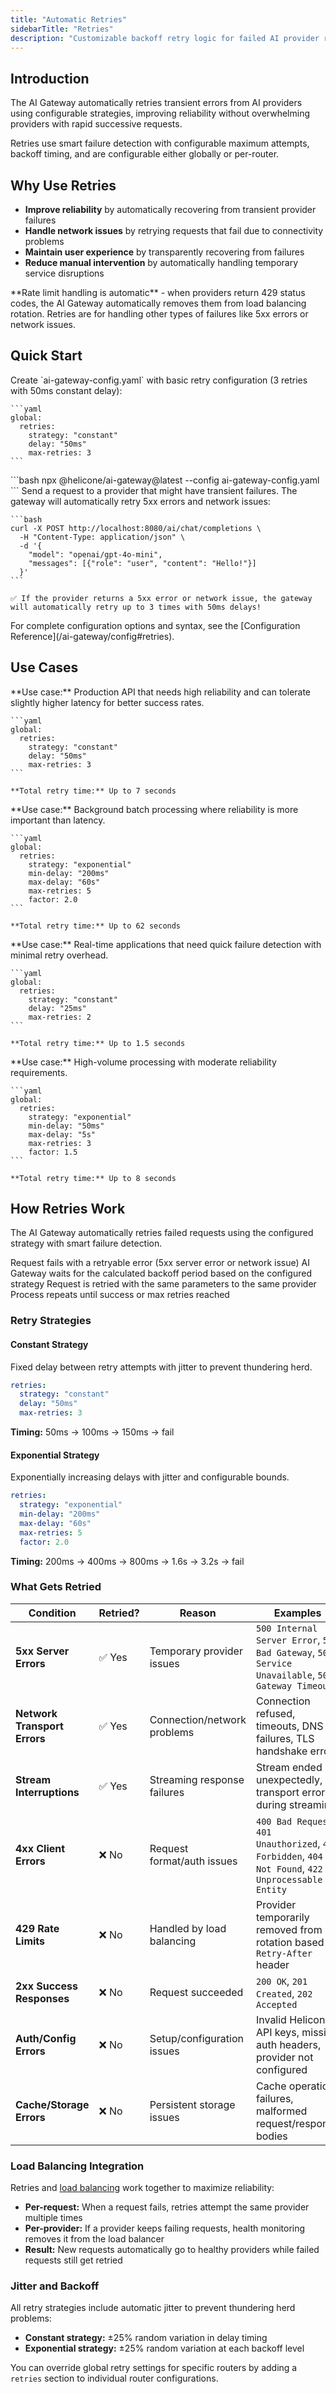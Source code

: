 ```yaml
---
title: "Automatic Retries"
sidebarTitle: "Retries"
description: "Customizable backoff retry logic for failed AI provider requests"
---
```


## Introduction

The AI Gateway automatically retries transient errors from AI providers using configurable strategies, improving reliability without overwhelming providers with rapid successive requests.

Retries use smart failure detection with configurable maximum attempts, backoff timing, and are configurable either globally or per-router.

## Why Use Retries

- **Improve reliability** by automatically recovering from transient provider failures
- **Handle network issues** by retrying requests that fail due to connectivity problems
- **Maintain user experience** by transparently recovering from failures
- **Reduce manual intervention** by automatically handling temporary service disruptions

<Info>
  **Rate limit handling is automatic** - when providers return 429 status codes,
  the AI Gateway automatically removes them from load balancing rotation.
  Retries are for handling other types of failures like 5xx errors or network
  issues.
</Info>

## Quick Start

<Steps>
  <Step title="Create your configuration">
    Create `ai-gateway-config.yaml` with basic retry configuration (3 retries with 50ms constant delay):

    ```yaml
    global:
      retries:
        strategy: "constant"
        delay: "50ms"
        max-retries: 3
    ```

  </Step>

<Step title="Start the gateway">
  ```bash npx @helicone/ai-gateway@latest --config ai-gateway-config.yaml ```
</Step>

  <Step title="Test retries">
    Send a request to a provider that might have transient failures. The gateway will automatically retry 5xx errors and network issues:

    ```bash
    curl -X POST http://localhost:8080/ai/chat/completions \
      -H "Content-Type: application/json" \
      -d '{
        "model": "openai/gpt-4o-mini",
        "messages": [{"role": "user", "content": "Hello!"}]
      }'
    ```

    ✅ If the provider returns a 5xx error or network issue, the gateway will automatically retry up to 3 times with 50ms delays!

  </Step>
</Steps>

<Note>
  For complete configuration options and syntax, see the [Configuration
  Reference](/ai-gateway/config#retries).
</Note>

## Use Cases

<Tabs>
  <Tab title="Production API - Reliable Service">
    **Use case:** Production API that needs high reliability and can tolerate slightly higher latency for better success rates.

    ```yaml
    global:
      retries:
        strategy: "constant"
        delay: "50ms"
        max-retries: 3
    ```

    **Total retry time:** Up to 7 seconds

  </Tab>

  <Tab title="Batch Processing - Maximum Reliability">
    **Use case:** Background batch processing where reliability is more important than latency.

    ```yaml
    global:
      retries:
        strategy: "exponential"
        min-delay: "200ms"
        max-delay: "60s"
        max-retries: 5
        factor: 2.0
    ```

    **Total retry time:** Up to 62 seconds

  </Tab>

  <Tab title="Real-time Applications">
    **Use case:** Real-time applications that need quick failure detection with minimal retry overhead.

    ```yaml
    global:
      retries:
        strategy: "constant"
        delay: "25ms"
        max-retries: 2
    ```

    **Total retry time:** Up to 1.5 seconds

  </Tab>

  <Tab title="High-Volume Processing">
    **Use case:** High-volume processing with moderate reliability requirements.

    ```yaml
    global:
      retries:
        strategy: "exponential"
        min-delay: "50ms"
        max-delay: "5s"
        max-retries: 3
        factor: 1.5
    ```

    **Total retry time:** Up to 8 seconds

  </Tab>
</Tabs>

## How Retries Work

The AI Gateway automatically retries failed requests using the configured strategy with smart failure detection.

<Steps>
  <Step title="Request Fails">
    Request fails with a retryable error (5xx server error or network issue)
  </Step>

<Step title="Wait Period">
  AI Gateway waits for the calculated backoff period based on the configured
  strategy
</Step>

<Step title="Retry Request">
  Request is retried with the same parameters to the same provider
</Step>

  <Step title="Repeat or Return">
    Process repeats until success or max retries reached
  </Step>
</Steps>

### Retry Strategies

#### Constant Strategy

Fixed delay between retry attempts with jitter to prevent thundering herd.

```yaml
retries:
  strategy: "constant"
  delay: "50ms"
  max-retries: 3
```

**Timing:** 50ms → 100ms → 150ms → fail

#### Exponential Strategy

Exponentially increasing delays with jitter and configurable bounds.

```yaml
retries:
  strategy: "exponential"
  min-delay: "200ms"
  max-delay: "60s"
  max-retries: 5
  factor: 2.0
```

**Timing:** 200ms → 400ms → 800ms → 1.6s → 3.2s → fail

### What Gets Retried

| Condition                    | Retried? | Reason                      | Examples                                                                                            |
| ---------------------------- | -------- | --------------------------- | --------------------------------------------------------------------------------------------------- |
| **5xx Server Errors**        | ✅ Yes   | Temporary provider issues   | `500 Internal Server Error`, `502 Bad Gateway`, `503 Service Unavailable`, `504 Gateway Timeout`    |
| **Network Transport Errors** | ✅ Yes   | Connection/network problems | Connection refused, timeouts, DNS failures, TLS handshake errors                                    |
| **Stream Interruptions**     | ✅ Yes   | Streaming response failures | Stream ended unexpectedly, transport errors during streaming                                        |
| **4xx Client Errors**        | ❌ No    | Request format/auth issues  | `400 Bad Request`, `401 Unauthorized`, `403 Forbidden`, `404 Not Found`, `422 Unprocessable Entity` |
| **429 Rate Limits**          | ❌ No    | Handled by load balancing   | Provider temporarily removed from rotation based on `Retry-After` header                            |
| **2xx Success Responses**    | ❌ No    | Request succeeded           | `200 OK`, `201 Created`, `202 Accepted`                                                             |
| **Auth/Config Errors**       | ❌ No    | Setup/configuration issues  | Invalid Helicone API keys, missing auth headers, provider not configured                            |
| **Cache/Storage Errors**     | ❌ No    | Persistent storage issues   | Cache operation failures, malformed request/response bodies                                         |

### Load Balancing Integration

Retries and [load balancing](/ai-gateway/features/loadbalancing) work together to maximize reliability:

- **Per-request:** When a request fails, retries attempt the same provider multiple times
- **Per-provider:** If a provider keeps failing requests, health monitoring removes it from the load balancer
- **Result:** New requests automatically go to healthy providers while failed requests still get retried

### Jitter and Backoff

All retry strategies include automatic jitter to prevent thundering herd problems:

- **Constant strategy:** ±25% random variation in delay timing
- **Exponential strategy:** ±25% random variation at each backoff level

You can override global retry settings for specific routers by adding a `retries` section to individual router configurations.
